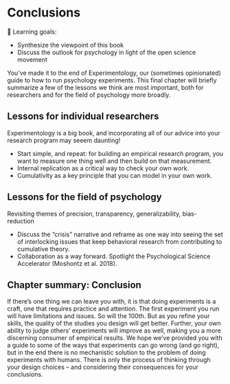# Conclusions {#conclusions}

<!-- * Present a checklist for researchers -->

::: {.learning-goals}
🍎 Learning goals: 

* Synthesize the viewpoint of this book
* Discuss the outlook for psychology in light of the open science movement
:::

You've made it to the end of Experimentology, our (sometimes opinionated) guide to how to run psychology experiments. This final chapter will briefly summarize a few of the lessons we think are most important, both for researchers and for the field of psychology more broadly. 

## Lessons for individual researchers

Experimentology is a big book, and incorporating all of our advice into your research program may seeem daunting! 


- Start simple, and repeat: for building an empirical research program, you want to measure one thing well and then build on that measurement. 
- Internal replication as a critical way to check your own work. 
- Cumulativity as a key principle that you can model in your own work. 

<!-- ## Section-by-section checklists for experiments -->





## Lessons for the field of psychology

Revisiting themes of precision, transparency, generalizability, bias-reduction

- Discuss the “crisis” narrative and reframe as one way into seeing the set of interlocking issues that keep behavioral research from contributing to cumulative theory.
- Collaboration as a way forward. Spotlight the Psychological Science Accelerator (Moshontz et al. 2018).


## Chapter summary: Conclusion

If there's one thing we can leave you with, it is that doing experiments is a  craft, one that requires practice and attention. The first experiment you run will have limitations and issues. So will the 100th. But as you refine your skills, the quality of the studies you design will get better. Further, your own ability to judge others' experiments will improve as well, making you a more discerning consumer of empirical results. We hope we've provided you with a guide to some of the ways that experiments can go wrong (and go right), but in the end there is no mechanistic solution to the problem of doing experiments with humans. There is only the process of thinking through your design choices -- and considering their consequences for your conclusions. 